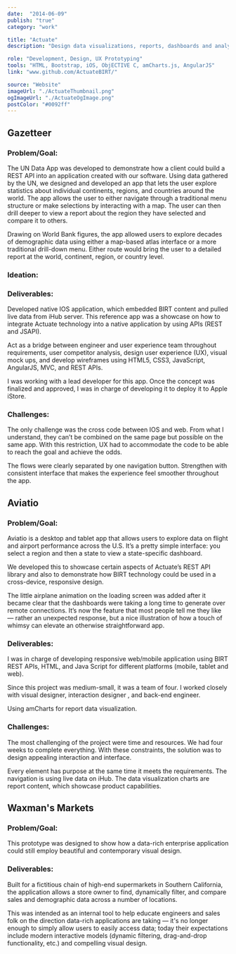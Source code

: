 ```yaml
---
date:  "2014-06-09"
publish: "true" 
category: "work"

title: "Actuate"
description: "Design data visualizations, reports, dashboards and analytic content using Actuate BIRT"

role: "Development, Design, UX Prototyping"
tools: "HTML, Bootstrap, iOS, ObjECTIVE C, amCharts.js, AngularJS" 
link: "www.github.com/ActuateBIRT/" 

source: "Website"
imageUrl: "./ActuateThumbnail.png"
ogImageUrl: "./ActuateOgImage.png"
postColor: "#0092ff"
---
```



## Gazetteer

### Problem/Goal:

The UN Data App was developed to demonstrate how a client could build a REST API into an application created with our software. Using data gathered by the UN, we designed and developed an app that lets the user explore statistics about individual continents, regions, and countries around the world. The app allows the user to either navigate through a traditional menu structure or make selections by interacting with a map. The user can then drill deeper to view a report about the region they have selected and compare it to others.

Drawing on World Bank figures, the app allowed users to explore decades of demographic data using either a map-based atlas interface or a more traditional drill-down menu. Either route would bring the user to a detailed report at the world, continent, region, or country level.

### Ideation:

<ImageWrap srcName="ActuateWhiteBoard"/>

### Deliverables:

Developed native IOS application, which embedded BIRT content and pulled live data from iHub server. This reference app was a showcase on how to integrate Actuate technology into a native application by using APIs (REST and JSAPI).

Act as a bridge between engineer and user experience team throughout requirements, user competitor analysis, design user experience (UX), visual mock ups, and develop wireframes using HTML5, CSS3, JavaScript, AngularJS, MVC, and REST APIs.

I was working with a lead developer for this app. Once the concept was finalized and approved, I was in charge of developing it to deploy it to Apple iStore.

<PhotoGallery variant="Gazetteer"/>

### Challenges: 

The only challenge was the cross code between IOS and web. From what I understand, they can’t be combined on the same page but possible on the same app. With this restriction, UX had to accommodate the code to be able to reach the goal and achieve the odds.

The flows were clearly separated by one navigation button. Strengthen with consistent interface that makes the experience feel smoother throughout the app.


## Aviatio

### Problem/Goal:
Aviatio is a desktop and tablet app that allows users to explore data on flight and airport performance across the U.S. It’s a pretty simple interface: you select a region and then a state to view a state-specific dashboard.

We developed this to showcase certain aspects of Actuate’s REST API library and also to demonstrate how BIRT technology could be used in a cross-device, responsive design.

The little airplane animation on the loading screen was added after it became clear that the dashboards were taking a long time to generate over remote connections. It’s now the feature that most people tell me they like — rather an unexpected response, but a nice illustration of how a touch of whimsy can elevate an otherwise straightforward app.

### Deliverables:

I was in charge of developing responsive web/mobile application using BIRT REST APIs, HTML, and Java Script for different platforms (mobile, tablet and web). 

Since this project was medium-small, it was a team of four. I worked closely with visual designer, interaction designer , and back-end engineer.

Using amCharts for report data visualization.

<PhotoGallery variant="Aviatio"/>

### Challenges: 

The most challenging of the project were time and resources. We had four weeks to complete everything. With these constraints, the solution was to design appealing interaction and interface. 

Every element has purpose at the same time it meets the requirements. The navigation is using live data on iHub. The  data visualization charts are report content, which showcase product capabilities.

## Waxman's Markets

### Problem/Goal:

This prototype was designed to show how a data-rich enterprise application could still employ beautiful and contemporary visual design.  

### Deliverables:

Built for a fictitious chain of high-end supermarkets in Southern California, the application allows a store owner to find, dynamically filter, and compare sales and demographic data across a number of locations.

This was intended as an internal tool to help educate engineers and sales folk on the direction data-rich applications are taking — it's no longer enough to simply allow users to easily access data; today their expectations include modern interactive models (dynamic filtering, drag-and-drop functionality, etc.) and compelling visual design.

<PhotoGallery variant="Waxman" columns={2}/> 